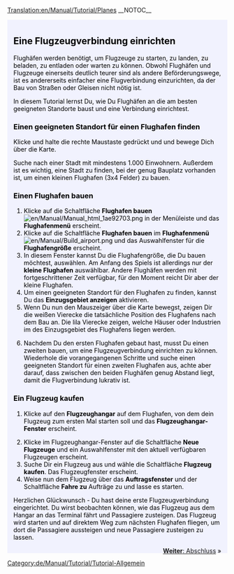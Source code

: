 [[Translation:en/Manual/Tutorial/Planes]]
__NOTOC__
{{en/Tabs|5|4
|de/Manual/Tutorial/Tutorial|1. Spiel beginnen<!--
-->|de/Manual/Tutorial/Busverbindungen|2. Busverbindungen<!--
-->|de/Manual/Tutorial/Zugverbindungen|3. Zugverbindungen<!--
-->|de/Manual/Tutorial/Flugzeugverbindungen|4.Flugzeugverbindungen<!--
-->|de/Manual/Tutorial/Abschluss|5. Abschluss}}
<div style="padding:.5em 1em 1em 1em; border-top:none; background-color:#f1f2fe; color:#000;">
{{de/Manual/Tutorial/Tutorial}}
== Eine Flugzeugverbindung einrichten ==
Flughäfen werden benötigt, um Flugzeuge zu starten, zu landen, zu beladen, zu entladen oder warten zu können. Obwohl Flughäfen und Flugzeuge einerseits deutlich teurer sind als andere Beförderungswege, ist es andererseits einfacher eine Flugverbindung einzurichten, da der Bau von Straßen oder Gleisen nicht nötig ist.

In diesem Tutorial lernst Du, wie Du Flughäfen an die am besten geeigneten Standorte baust und eine Verbindung einrichtest.
{{en/Phototable|[[File:en/Manual/Airport s.png]]|Kleiner Flughafen (3x4 Felder)|none}}

=== Einen geeigneten Standort für einen Flughafen finden ===
Klicke und halte die rechte Maustaste gedrückt und und bewege Dich über die Karte.

Suche nach einer Stadt mit mindestens 1.000 Einwohnern. Außerdem ist es wichtig, eine Stadt zu finden, bei der genug Bauplatz vorhanden ist, um einen kleinen Flughafen (3x4 Felder) zu bauen.

=== Einen Flughafen bauen ===
# Klicke auf die Schaltfläche '''Flughafen bauen''' [[File:en/Manual/Manual html 1ae92703.png]] in der Menüleiste und das '''Flughafenmenü''' erscheint.
# Klicke auf die Schaltfläche '''Flughafen bauen''' im '''Flughafenmenü''' [[File:en/Manual/Build airport.png]] und das Auswahlfenster für die '''Flughafengröße''' erscheint.
# In diesem Fenster kannst Du die Flughafengröße, die Du bauen möchtest, auswählen. Am Anfang des Spiels ist allerdings nur der '''kleine Flughafen''' auswählbar. Andere Flughäfen werden mit fortgeschrittener Zeit verfügbar, für den Moment reicht Dir aber der kleine Flughafen.
# Um einen geeigneten Standort für den Flughafen zu finden, kannst Du das '''Einzugsgebiet anzeigen''' aktivieren.
# Wenn Du nun den Mauszeiger über die Karte bewegst, zeigen Dir die weißen Vierecke die tatsächliche Position des Flughafens nach dem Bau an. Die lila Vierecke zeigen, welche Häuser oder Industrien im des Einzugsgebiet des Flughafens liegen werden.
{{en/Phototable|[[File:en/Manual/Build-airport-3.png|400px]]|Ein geeigneter Standort für einen Flughafen.|none|6=:}}
<ol start="6">
<li>Nachdem Du den ersten Flughafen gebaut hast, musst Du einen zweiten bauen, um eine Flugzeugverbindung einrichten zu können. Wiederhole die vorangegangenen Schritte und suche einen geeigneten Standort für einen zweiten Flughafen aus, achte aber darauf, dass zwischen den beiden Flughäfen genug Abstand liegt, damit die Flugverbindung lukrativ ist.
</ol>

=== Ein Flugzeug kaufen ===
#Klicke auf den '''Flugzeughangar''' auf dem Flughafen, von dem dein Flugzeug zum ersten Mal starten soll und das '''Flugzeughangar-Fenster''' erscheint.
{{en/Phototable|[[File:de/Manual/Step1aircraft.png|400px]]|Flugzeughangar-Fenster|none|6=:}}
<ol start="2">
<li>Klicke im Flugzeughangar-Fenster auf die Schaltfläche '''Neue Flugzeuge''' und ein Auswahlfenster mit den aktuell verfügbaren Flugzeugen erscheint.
<li>Suche Dir ein Flugzeug aus und wähle die Schaltfläche '''Flugzeug kaufen'''. Das Flugzeugfenster erscheint.
<li>Weise nun dem Flugzeug über das '''Auftragsfenster''' und der Schaltfläche '''Fahre zu''' Aufträge zu und lasse es starten.
</ol>

Herzlichen Glückwunsch - Du hast deine erste Flugzeugverbindung eingerichtet. Du wirst beobachten können, wie das Flugzeug aus dem Hangar an das Terminal fährt und Passagiere zusteigen. Das Flugzeug wird starten und auf direktem Weg zum nächsten Flughafen fliegen, um dort die Passagiere aussteigen und neue Passagiere zusteigen zu lassen.

<span style="float: right">[[de/Manual/Tutorial/Abschluss|'''Weiter''': Abschluss]] &raquo;</span>
</div>
[[Category:de/Manual/Tutorial/Tutorial-Allgemein]]